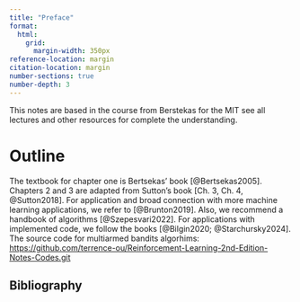 ```yaml
---
title: "Preface"
format:
  html:
    grid:
      margin-width: 350px
reference-location: margin
citation-location: margin
number-sections: true
number-depth: 3
---
```


This notes are based in the course from Berstekas for the MIT see all lectures
and other resources for complete the understanding.

# Outline 

The textbook for chapter one is Bertsekas' book [@Bertsekas2005]. Chapters 2 and 3 are adapted from Sutton's book [Ch. 3, Ch. 4, @Sutton2018]. For application and broad connection with more machine learning applications, we refer to [@Brunton2019]. Also, we recommend a handbook of algorithms [@Szepesvari2022]. For applications with implemented code, we follow the books [@Bilgin2020; @Starchursky2024]. 
The source code for multiarmed bandits algorhims:
[https://github.com/terrence-ou/Reinforcement-Learning-2nd-Edition-Notes-Codes.git](https://github.com/terrence-ou/Reinforcement-Learning-2nd-Edition-Notes-Codes.git)

## Bibliography {.sectionbibliography}

::: {.sectionrefs}
:::
